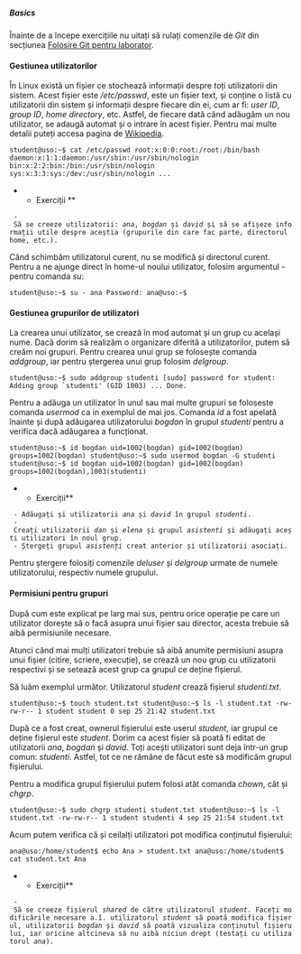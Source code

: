 ===== Basics =====

Înainte de a începe exercițiile nu uitați să rulați comenzile de ''Git'' din secțiunea [[http://ocw.cs.pub.ro/courses/uso/laboratoare/new/03-user?&#folosire_git_pentru_laborator|Folosire Git pentru laborator]].

==== Gestiunea utilizatorilor ====

În Linux există un fișier ce stochează informații despre toți utilizatorii din sistem.
Acest fișier este ''/etc/passwd'', este un fișier text, și conține o listă cu utilizatorii din sistem și informații despre fiecare din ei, cum ar fi: ''user ID'', ''group ID'', ''home directory'', etc. Astfel, de fiecare dată când adăugăm un nou utilizator, se adaugă automat și o intrare în acest fișier.
Pentru mai multe detalii puteți accesa pagina de [[https://en.wikipedia.org/wiki/Passwd|Wikipedia]].

<code bash>
student@uso:~$ cat /etc/passwd
root:x:0:0:root:/root:/bin/bash
daemon:x:1:1:daemon:/usr/sbin:/usr/sbin/nologin
bin:x:2:2:bin:/bin:/usr/sbin/nologin
sys:x:3:3:sys:/dev:/usr/sbin/nologin
...
</code>

** Exerciții **
  - Să se creeze utilizatorii: ''ana'', ''bogdan'' și ''david'' și să se afișeze informații utile despre aceștia (grupurile din care fac parte, directorul home, etc.).

<note>
Când schimbăm utilizatorul curent, nu se modifică și directorul curent. Pentru a ne ajunge direct în home-ul noului utilizator, folosim argumentul ''-'' pentru comanda ''su'':

<code bash>
student@uso:~$ su - ana
Password: 
ana@uso:~$
</code>
</note>

==== Gestiunea grupurilor de utilizatori ====

La crearea unui utilizator, se crează în mod automat și un grup cu același nume. Dacă dorim să realizăm o organizare diferită a utilizatorilor, putem să creăm noi grupuri.
Pentru crearea unui grup se folosește comanda ''addgroup'', iar pentru ștergerea unui grup folosim ''delgroup''.

<code bash>
student@uso:~$ sudo addgroup studenti
[sudo] password for student: 
Adding group `studenti' (GID 1003) ...
Done.
</code>

Pentru a adăuga un utilizator în unul sau mai multe grupuri se foloseste comanda ''usermod'' ca in exemplul de mai jos. 
Comanda ''id'' a fost apelată înainte și după adăugarea utilizatorului ''bogdan'' în grupul ''studenti'' pentru a verifica dacă adăugarea a funcționat.

<code bash>
student@uso:~$ id bogdan
uid=1002(bogdan) gid=1002(bogdan) groups=1002(bogdan)
student@uso:~$ sudo usermod bogdan -G studenti
student@uso:~$ id bogdan
uid=1002(bogdan) gid=1002(bogdan) groups=1002(bogdan),1003(studenti)
</code>

**Exerciții**

  - Adăugați și utilizatorii ''ana'' și ''david'' în grupul ''studenti''.
  - Creați utilizatorii ''dan'' și ''elena'' și grupul ''asistenti'' și adăugați acești utilizatori în noul grup.
  - Ștergeți grupul ''asistenți'' creat anterior și utilizatorii asociați.

<note info>
Pentru ștergere folosiți comenzile ''deluser'' și ''delgroup'' urmate de numele utilizatorului, respectiv numele grupului.
</note>

==== Permisiuni pentru grupuri ====

După cum este explicat pe larg mai sus, pentru orice operație pe care un utilizator dorește să o facă asupra unui fișier sau director, acesta trebuie să aibă permisiunile necesare.

Atunci când mai mulți utilizatori trebuie să aibă anumite permisiuni asupra unui fișier (citire, scriere, execuție), se crează un nou grup cu utilizatorii respectivi și se setează acest grup ca grupul ce deține fișierul.

Să luăm exemplul următor. Utilizatorul ''student'' crează fișierul ''studenti.txt''.

<code bash>
student@uso:~$ touch student.txt
student@uso:~$ ls -l student.txt 
-rw-rw-r-- 1 student student 0 sep 25 21:42 student.txt
</code>

După ce a fost creat, ownerul fișierului este userul ''student'', iar grupul ce deține fișierul este ''student''.
Dorim ca acest fișier să poată fi editat de utilizatorii ''ana'', ''bogdan'' și ''david''.
Toți acești utilizatori sunt deja într-un grup comun: ''studenti''. Astfel, tot ce ne rămâne de făcut este să modificăm grupul fișierului.

<note info>
Pentru a modifica grupul fișierului putem folosi atât comanda ''chown'', cât și ''chgrp''.
</note>

<code bash>
student@uso:~$ sudo chgrp studenti student.txt 
student@uso:~$ ls -l student.txt 
-rw-rw-r-- 1 student studenti 4 sep 25 21:54 student.txt
</code>

Acum putem verifica că și ceilalți utilizatori pot modifica conținutul fișierului:

<code bash>
ana@uso:/home/student$ echo Ana > student.txt
ana@uso:/home/student$ cat student.txt 
Ana
</code>

**Exerciții**
  - Să se creeze fișierul ''shared'' de către utilizatorul ''student''. Faceți modificările necesare a.î. utilizatorul ''student'' să poată modifica fișierul, utilizatorii ''bogdan'' și ''david'' să poată vizualiza conținutul fișierului, iar oricine altcineva să nu aibă niciun drept (testați cu utilizatorul ''ana'').
